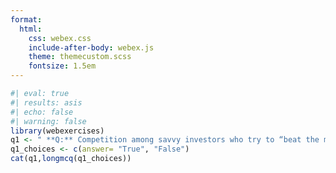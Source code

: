 ```yaml
---
format:
  html:
    css: webex.css
    include-after-body: webex.js
    theme: themecustom.scss
    fontsize: 1.5em
---
```

```r
#| eval: true
#| results: asis
#| echo: false
#| warning: false
library(webexercises)
q1 <- " **Q:** Competition among savvy investors who try to “beat the market” and earn a positive alpha should keep the market portfolio close to efficient much of the time."
q1_choices <- c(answer= "True", "False")
cat(q1,longmcq(q1_choices))
```
